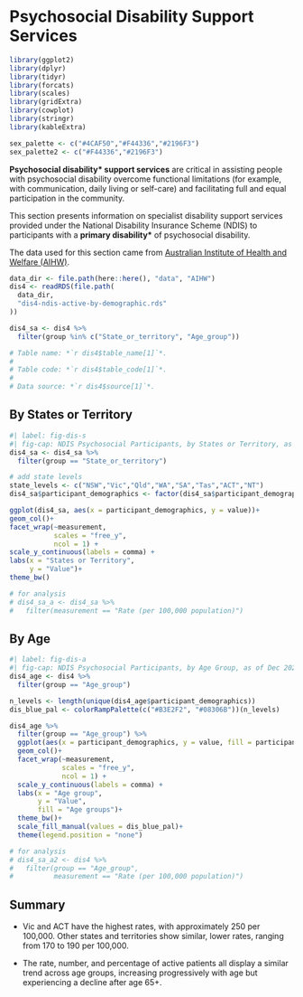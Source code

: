 
# Psychosocial Disability Support Services
```r
library(ggplot2)
library(dplyr)
library(tidyr)
library(forcats)
library(scales)
library(gridExtra)
library(cowplot)
library(stringr)
library(kableExtra)

sex_palette <- c("#4CAF50","#F44336","#2196F3")
sex_palette2 <- c("#F44336","#2196F3")
```


**Psychosocial disability\* support services** are critical in assisting people with psychosocial disability overcome functional limitations (for example, with communication, daily living or self-care) and facilitating full and equal participation in the community.

This section presents information on specialist disability support services provided under the National Disability Insurance Scheme (NDIS) to participants with a **primary disability\*** of psychosocial disability.

The data used for this section came from [Australian Institute of Health and Welfare (AIHW)](https://www.aihw.gov.au/mental-health/topic-areas/psychosocial-disability-support).

```r
data_dir <- file.path(here::here(), "data", "AIHW")
dis4 <- readRDS(file.path(
  data_dir,
  "dis4-ndis-active-by-demographic.rds"
))

dis4_sa <- dis4 %>% 
  filter(group %in% c("State_or_territory", "Age_group"))

# Table name: *`r dis4$table_name[1]`*. 
# 
# Table code: *`r dis4$table_code[1]`*. 
# 
# Data source: *`r dis4$source[1]`*.
```

## By States or Territory

```r
#| label: fig-dis-s
#| fig-cap: NDIS Psychosocial Participants, by States or Territory, as of Dec 2021
dis4_sa <- dis4_sa %>% 
  filter(group == "State_or_territory")

# add state levels
state_levels <- c("NSW","Vic","Qld","WA","SA","Tas","ACT","NT")
dis4_sa$participant_demographics <- factor(dis4_sa$participant_demographics,levels = state_levels)

ggplot(dis4_sa, aes(x = participant_demographics, y = value))+
geom_col()+
facet_wrap(~measurement,
           scales = "free_y",
           ncol = 1) +
scale_y_continuous(labels = comma) +
labs(x = "States or Territory",
     y = "Value")+
theme_bw()

# for analysis
# dis4_sa_a <- dis4_sa %>% 
#   filter(measurement == "Rate (per 100,000 population)")
```

## By Age

```r
#| label: fig-dis-a
#| fig-cap: NDIS Psychosocial Participants, by Age Group, as of Dec 2021
dis4_age <- dis4 %>% 
  filter(group == "Age_group")

n_levels <- length(unique(dis4_age$participant_demographics))
dis_blue_pal <- colorRampPalette(c("#B3E2F2", "#08306B"))(n_levels)

dis4_age %>% 
  filter(group == "Age_group") %>% 
  ggplot(aes(x = participant_demographics, y = value, fill = participant_demographics))+
  geom_col()+
  facet_wrap(~measurement,
             scales = "free_y",
             ncol = 1) +
  scale_y_continuous(labels = comma) +
  labs(x = "Age group",
       y = "Value",
       fill = "Age groups")+
  theme_bw()+
  scale_fill_manual(values = dis_blue_pal)+
  theme(legend.position = "none")

# for analysis
# dis4_sa_a2 <- dis4 %>% 
#   filter(group == "Age_group",
#          measurement == "Rate (per 100,000 population)")
```

## Summary

-   Vic and ACT have the highest rates, with approximately 250 per 100,000. Other states and territories show similar, lower rates, ranging from 170 to 190 per 100,000.

-   The rate, number, and percentage of active patients all display a similar trend across age groups, increasing progressively with age but experiencing a decline after age 65+.
